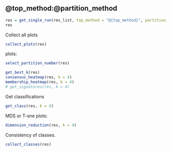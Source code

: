
## @{top_method}:@{partition_method}

```r
res = get_single_run(res_list, top_method = "@{top_method}", partition_method = "@{partition_method}")
res
```

Collect all plots

```r
collect_plots(res)
```

plots:

```r
select_partition_number(res)
```

```r
get_best_k(res)
consensus_heatmap(res, k = 4)
membership_heatmap(res, k = 4)
# get_signatures(res, k = 4)
```

Get classifications

```r
get_class(res, k = 4)
```

MDS or T-sne plots:

```r
dimension_reduction(res, k = 4)
```

Consistency of classes.

```r
collect_classes(res)
```
